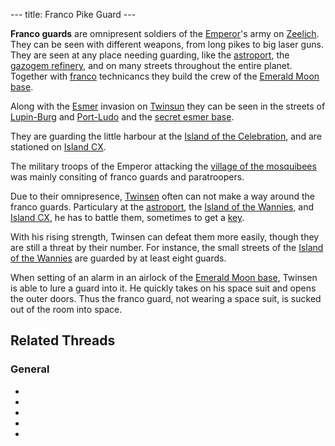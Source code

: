 ---
title: Franco Pike Guard
---

{{twinsunica import}}
{{warning|This article tells about both '''Franco Pike Guards''' and [[Franco Laser Soldier]]s. It should therefor be split and renamed.}}{{Infobox Enemy
 |image=Franco Pike Guard.png
 |race=franco
 |gender=male
 |size=average
 |alignment=emperor
 |requires=Green
 |lba1=
 |lba2=yes
 |occupation=Guard
 |melee=yes
 |ranged=
 |magic=
 |explosive=
 |range=Short
 |speed=Medium
 |damage=Little
 |rate=Fast
 |reaction=Moves sideways
 |recovery=Fast
}}

'''Franco guards''' are omnipresent soldiers of the [[Emperor]]'s army on [[Zeelich]]. They can be seen with different weapons, from long pikes to big laser guns. They are seen at any place needing guarding, like the [[astroport]], the [[gazogem refinery]], and on many streets throughout the entire planet. Together with [[franco]] technicancs they build the crew of the [[Emerald Moon base]].

Along with the [[Esmer]] invasion on [[Twinsun]] they can be seen in the streets of [[Lupin-Burg]] and [[Port-Ludo]] and the [[secret esmer base]].

They are guarding the little harbour at the [[Island of the Celebration]], and are stationed on [[Island CX]].

The military troops of the Emperor attacking the [[village of the mosquibees]] was mainly consiting of franco guards and paratroopers.

Due to their omnipresence, [[Twinsen]] often can not make a way around the franco guards. Particulary at the [[astroport]], the [[Island of the Wannies]], and [[Island CX]], he has to battle them, sometimes to get a [[key]].

With his rising strength, Twinsen can defeat them more easily, though they are still a threat by their number. For instance, the small streets of the [[Island of the Wannies]] are guarded by at least eight guards.

When setting of an alarm in an airlock of the [[Emerald Moon base]], Twinsen is able to lure a guard into it. He quickly takes on his space suit and opens the outer doors. Thus the franco guard, not wearing a space suit, is sucked out of the room into space.

==Related Threads==
===General===
* {{thread|id=11244|title=Sucked into space}}
* {{thread|id=4634|title=Yellow Fraco Guards}}
* {{thread|id=6222|title=For those interested to see what a cell-shaded LBA would look like}}
* {{thread|id=4683|title=Franco Guards, hey they are diffrent!}}
* {{thread|id=4682|title=Do you think that Fraco guards are Clones?}}

<!-- remove these category links when they're all automated by categorizers...
[[Category:Imperial Legion]]
[[Category:Melee fighters]]
[[Category:Gun wielders]]
[[Category:Francos]] -->